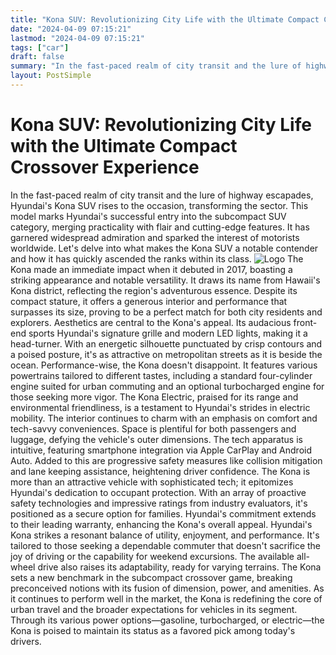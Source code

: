 ```yaml
---
title: "Kona SUV: Revolutionizing City Life with the Ultimate Compact Crossover Experience"
date: "2024-04-09 07:15:21"
lastmod: "2024-04-09 07:15:21"
tags: ["car"]
draft: false
summary: "In the fast-paced realm of city transit and the lure of highway escapades, Hyundai's Kona SUV rises to the occasion, transforming the sector. This model marks Hyundai's successful entry into the subcompact SUV category, merging practicality with flair and cutting-edge features. It has garnered widespread admiration and sparked the interest of motorists worldwide. Let's delve into what makes the Kona SUV a notable contender and how it has quickly ascended the ranks within its class."
layout: PostSimple
---
```

# Kona SUV: Revolutionizing City Life with the Ultimate Compact Crossover Experience
In the fast-paced realm of city transit and the lure of highway escapades, Hyundai's Kona SUV rises to the occasion, transforming the sector. This model marks Hyundai's successful entry into the subcompact SUV category, merging practicality with flair and cutting-edge features. It has garnered widespread admiration and sparked the interest of motorists worldwide. Let's delve into what makes the Kona SUV a notable contender and how it has quickly ascended the ranks within its class.
<img alt="Logo" src="https://cdn.seniorsselection.com/src_image/e6d0f3b83f07c6cdb0da427a5f18fc13.webp"/>
The Kona made an immediate impact when it debuted in 2017, boasting a striking appearance and notable versatility. It draws its name from Hawaii's Kona district, reflecting the region's adventurous essence. Despite its compact stature, it offers a generous interior and performance that surpasses its size, proving to be a perfect match for both city residents and explorers.
Aesthetics are central to the Kona's appeal. Its audacious front-end sports Hyundai's signature grille and modern LED lights, making it a head-turner. With an energetic silhouette punctuated by crisp contours and a poised posture, it's as attractive on metropolitan streets as it is beside the ocean.
Performance-wise, the Kona doesn't disappoint. It features various powertrains tailored to different tastes, including a standard four-cylinder engine suited for urban commuting and an optional turbocharged engine for those seeking more vigor. The Kona Electric, praised for its range and environmental friendliness, is a testament to Hyundai's strides in electric mobility.
The interior continues to charm with an emphasis on comfort and tech-savvy conveniences. Space is plentiful for both passengers and luggage, defying the vehicle's outer dimensions. The tech apparatus is intuitive, featuring smartphone integration via Apple CarPlay and Android Auto. Added to this are progressive safety measures like collision mitigation and lane keeping assistance, heightening driver confidence.
The Kona is more than an attractive vehicle with sophisticated tech; it epitomizes Hyundai's dedication to occupant protection. With an array of proactive safety technologies and impressive ratings from industry evaluators, it's positioned as a secure option for families. Hyundai's commitment extends to their leading warranty, enhancing the Kona's overall appeal.
Hyundai's Kona strikes a resonant balance of utility, enjoyment, and performance. It's tailored to those seeking a dependable commuter that doesn't sacrifice the joy of driving or the capability for weekend excursions. The available all-wheel drive also raises its adaptability, ready for varying terrains.
The Kona sets a new benchmark in the subcompact crossover game, breaking preconceived notions with its fusion of dimension, power, and amenities. As it continues to perform well in the market, the Kona is redefining the core of urban travel and the broader expectations for vehicles in its segment. Through its various power options—gasoline, turbocharged, or electric—the Kona is poised to maintain its status as a favored pick among today's drivers.
        